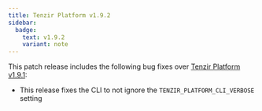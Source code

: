 ```yaml
---
title: Tenzir Platform v1.9.2
sidebar:
  badge:
    text: v1.9.2
    variant: note
---
```


This patch release includes the following bug fixes over [Tenzir Platform
v1.9.1](https://github.com/tenzir/platform/releases/tag/v1.9.1):

- This release fixes the CLI to not ignore the `TENZIR_PLATFORM_CLI_VERBOSE`
  setting
